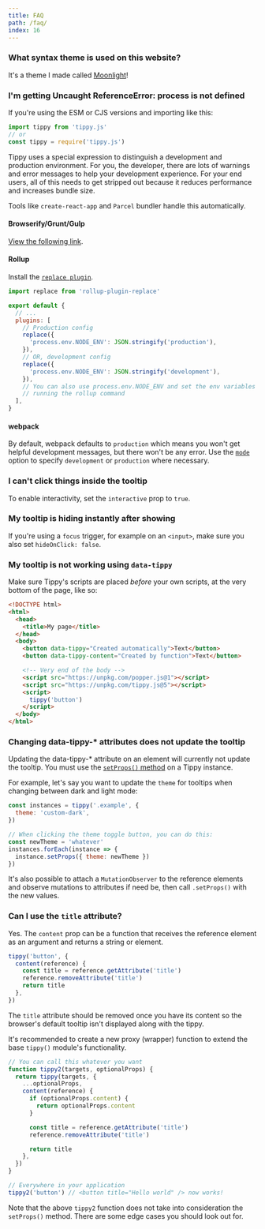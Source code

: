```yaml
---
title: FAQ
path: /faq/
index: 16
---
```


### What syntax theme is used on this website?

It's a theme I made called
[Moonlight](https://github.com/atomiks/moonlight-vscode-theme)!

### I'm getting Uncaught ReferenceError: process is not defined

If you're using the ESM or CJS versions and importing like this:

```js
import tippy from 'tippy.js'
// or
const tippy = require('tippy.js')
```

Tippy uses a special expression to distinguish a development and production
environment. For you, the developer, there are lots of warnings and error
messages to help your development experience. For your end users, all of this
needs to get stripped out because it reduces performance and increases bundle
size.

Tools like `create-react-app` and `Parcel` bundler handle this automatically.

#### Browserify/Grunt/Gulp

[View the following link](https://vuejs.org/v2/guide/deployment.html#With-Build-Tools).

#### Rollup

Install the
[`replace plugin`](https://www.npmjs.com/package/rollup-plugin-replace).

```js
import replace from 'rollup-plugin-replace'

export default {
  // ...
  plugins: [
    // Production config
    replace({
      'process.env.NODE_ENV': JSON.stringify('production'),
    }),
    // OR, development config
    replace({
      'process.env.NODE_ENV': JSON.stringify('development'),
    }),
    // You can also use process.env.NODE_ENV and set the env variables when
    // running the rollup command
  ],
}
```

#### webpack

By default, webpack defaults to `production` which means you won't get helpful
development messages, but there won't be any error. Use the
[`mode`](https://webpack.js.org/configuration/mode/) option to specify
`development` or `production` where necessary.

### I can't click things inside the tooltip

To enable interactivity, set the `interactive` prop to `true`.

### My tooltip is hiding instantly after showing

If you're using a `focus` trigger, for example on an `<input>`, make sure you
also set `hideOnClick: false`.

### My tooltip is not working using `data-tippy`

Make sure Tippy's scripts are placed _before_ your own scripts, at the very
bottom of the page, like so:

```html
<!DOCTYPE html>
<html>
  <head>
    <title>My page</title>
  </head>
  <body>
    <button data-tippy="Created automatically">Text</button>
    <button data-tippy-content="Created by function">Text</button>

    <!-- Very end of the body -->
    <script src="https://unpkg.com/popper.js@1"></script>
    <script src="https://unpkg.com/tippy.js@5"></script>
    <script>
      tippy('button')
    </script>
  </body>
</html>
```

### Changing data-tippy-\* attributes does not update the tooltip

Updating the data-tippy-\* attribute on an element will currently not update the
tooltip. You must use the [`setProps()` method](/methods#setProps) on a Tippy
instance.

For example, let's say you want to update the `theme` for tooltips when changing
between dark and light mode:

```js
const instances = tippy('.example', {
  theme: 'custom-dark',
})

// When clicking the theme toggle button, you can do this:
const newTheme = 'whatever'
instances.forEach(instance => {
  instance.setProps({ theme: newTheme })
})
```

It's also possible to attach a `MutationObserver` to the reference elements and
observe mutations to attributes if need be, then call `.setProps()` with the new
values.

### Can I use the `title` attribute?

Yes. The `content` prop can be a function that receives the reference element as
an argument and returns a string or element.

```js
tippy('button', {
  content(reference) {
    const title = reference.getAttribute('title')
    reference.removeAttribute('title')
    return title
  },
})
```

The `title` attribute should be removed once you have its content so the
browser's default tooltip isn't displayed along with the tippy.

It's recommended to create a new proxy (wrapper) function to extend the base
`tippy()` module's functionality.

```js
// You can call this whatever you want
function tippy2(targets, optionalProps) {
  return tippy(targets, {
    ...optionalProps,
    content(reference) {
      if (optionalProps.content) {
        return optionalProps.content
      }

      const title = reference.getAttribute('title')
      reference.removeAttribute('title')

      return title
    },
  })
}

// Everywhere in your application
tippy2('button') // <button title="Hello world" /> now works!
```

Note that the above `tippy2` function does not take into consideration the
`setProps()` method. There are some edge cases you should look out for.
